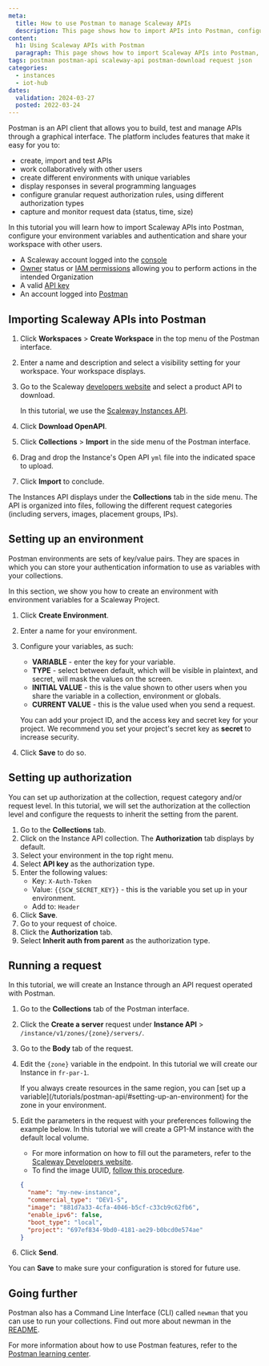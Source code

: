 ```yaml
---
meta:
  title: How to use Postman to manage Scaleway APIs
  description: This page shows how to import APIs into Postman, configure your environment variables and authentication and how to share your workspace with other users. 
content:
  h1: Using Scaleway APIs with Postman
  paragraph: This page shows how to import Scaleway APIs into Postman, configure your environment variables and authentication and how to share your workspace with other users.  
tags: postman postman-api scaleway-api postman-download request json
categories:
  - instances
  - iot-hub
dates:
  validation: 2024-03-27
  posted: 2022-03-24
---
```


Postman is an API client that allows you to build, test and manage APIs through a graphical interface. The platform includes features that make it easy for you to: 
  - create, import and test APIs
  - work collaboratively with other users
  - create different environments with unique variables
  - display responses in several programming languages
  - configure granular request authorization rules, using different authorization types
  - capture and monitor request data (status, time, size)

In this tutorial you will learn how to import Scaleway APIs into Postman, configure your environment variables and authentication and share your workspace with other users. 

<Macro id="requirements" />

- A Scaleway account logged into the [console](https://console.scaleway.com)
- [Owner](/identity-and-access-management/iam/concepts/#owner) status or [IAM permissions](/identity-and-access-management/iam/concepts/#permission) allowing you to perform actions in the intended Organization
- A valid [API key](/identity-and-access-management/iam/how-to/create-api-keys/)
- An account logged into [Postman](https://www.postman.com/postman-account/)

## Importing Scaleway APIs into Postman

1. Click **Workspaces** > **Create Workspace** in the top menu of the Postman interface.
    <Lightbox src="scaleway-postman-create-workspace.webp" />
2. Enter a name and description and select a visibility setting for your workspace. Your workspace displays.
3. Go to the Scaleway [developers website](https://www.scaleway.com/en/developers/) and select a product API to download. 

    In this tutorial, we use the [Scaleway Instances API](https://www.scaleway.com/en/developers/api/instance/).
4. Click **Download OpenAPI**.
    <Lightbox src="scaleway-postman-download-open-api.webp" />
5. Click **Collections** > **Import** in the side menu of the Postman interface.
    <Lightbox src="scaleway-postman-import.webp" />
6. Drag and drop the Instance's Open API `yml` file into the indicated space to upload. 
7. Click **Import** to conclude. 
  
  The Instances API displays under the **Collections** tab in the side menu. The API is organized into files, following the different request categories (including servers, images, placement groups, IPs).

## Setting up an environment

Postman environments are sets of key/value pairs. They are spaces in which you can store your authentication information to use as variables with your collections.

In this section, we show you how to create an environment with environment variables for a Scaleway Project.

1. Click **Create Environment**. 
2. Enter a name for your environment. 
3. Configure your variables, as such:
    - **VARIABLE** - enter the key for your variable.
    - **TYPE** - select between default, which will be visible in plaintext, and secret, will mask the values on the screen.
    - **INITIAL VALUE** - this is the value shown to other users when you share the variable in a collection, environment or globals.
    - **CURRENT VALUE** - this is the value used when you send a request.

    You can add your project ID, and the access key and secret key for your project. We recommend you set your project's secret key as **secret** to increase security.

    <Lightbox src="scaleway-postman-add-variables.webp" />
4. Click **Save** to do so.

## Setting up authorization

You can set up authorization at the collection, request category and/or request level. In this tutorial, we will set the authorization at the collection level and configure the requests to inherit the setting from the parent.

1. Go to the **Collections** tab.
2. Click on the Instance API collection. The **Authorization** tab displays by default.
    <Lightbox src="scalway-postman-authorization-display.webp" />
3. Select your environment in the top right menu.
    <Lightbox src="scaleway-postman-select-environment.webp" />
4. Select **API key** as the authorization type.
5. Enter the following values:
    - Key: `X-Auth-Token`
    - Value: `{{SCW_SECRET_KEY}}` - this is the variable you set up in your environment.
    - Add to: `Header`
6. Click **Save**.
7. Go to your request of choice.
8. Click the **Authorization** tab.
9. Select **Inherit auth from parent** as the authorization type.

## Running a request

In this tutorial, we will create an Instance through an API request operated with Postman.

1. Go to the **Collections** tab of the Postman interface.
2. Click the **Create a server** request under **Instance API** > `/instance/v1/zones/{zone}/servers/`.
3. Go to the **Body** tab of the request.
4. Edit the `{zone}` variable in the endpoint. In this tutorial we will create our Instance in `fr-par-1`.
    <Lightbox src="scaleway-postman-endpoint.webp" />

    <Message type="tip">
      If you always create resources in the same region, you can [set up a variable](/tutorials/postman-api/#setting-up-an-environment) for the zone in your environment.
    </Message> 
5. Edit the parameters in the request with your preferences following the example below. In this tutorial we will create a GP1-M instance with the default local volume.
    <Message type="note">
      - For more information on how to fill out the parameters, refer to the [Scaleway Developers website](https://www.scaleway.com/en/developers/api/instance/#path-instances-create-an-instance).
      - To find the image UUID, [follow this procedure](/faq/instances/#what-is-a-marketplace-image).
    </Message> 

    ```json
    {
      "name": "my-new-instance",
      "commercial_type": "DEV1-S",
      "image": "881d7a33-4cfa-4046-b5cf-c33cb9c62fb6",
      "enable_ipv6": false,
      "boot_type": "local",
      "project": "697ef834-9bd0-4181-ae29-b0bcd0e574ae"
    }
    ```
6. Click **Send**.
    <Lightbox src="scaleway-postman-response.webp" />

You can **Save** to make sure your configuration is stored for future use.

## Going further

Postman also has a Command Line Interface (CLI) called `newman` that you can use to run your collections. Find out more about newman in the [README](https://github.com/postmanlabs/newman).

For more information about how to use Postman features, refer to the [Postman learning center](https://learning.postman.com/docs/getting-started/introduction/).